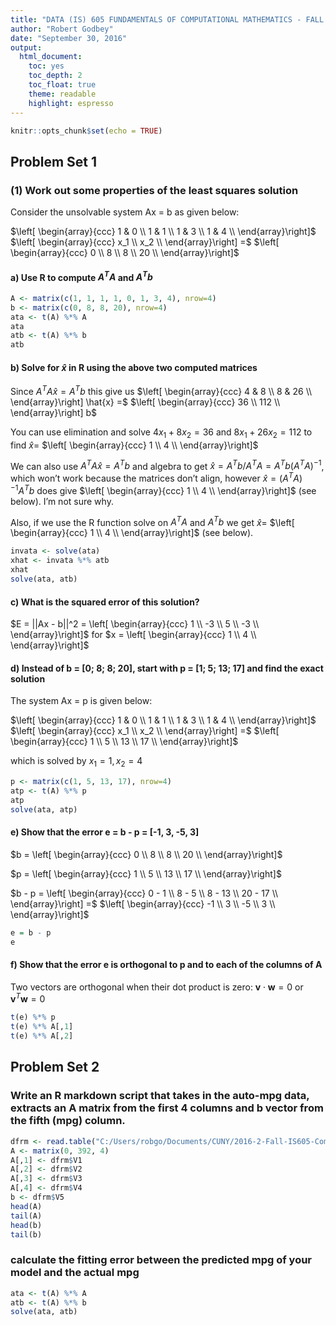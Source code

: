 ```yaml
---
title: "DATA (IS) 605 FUNDAMENTALS OF COMPUTATIONAL MATHEMATICS - FALL 2016 - ASSIGNMENT 5"
author: "Robert Godbey"
date: "September 30, 2016"
output:
  html_document:
    toc: yes
    toc_depth: 2
    toc_float: true
    theme: readable
    highlight: espresso
---
```

```r
knitr::opts_chunk$set(echo = TRUE)
```

## Problem Set 1

### (1) Work out some properties of the least squares solution

Consider the unsolvable system Ax = b as given below:

$\left[ \begin{array}{ccc} 1 & 0 \\ 1 & 1 \\ 1 & 3 \\ 1 & 4 \\ \end{array}\right]$
$\left[ \begin{array}{ccc} x_1 \\ x_2 \\ \end{array}\right] =$
$\left[ \begin{array}{ccc} 0 \\ 8 \\ 8 \\ 20 \\ \end{array}\right]$

#### a) Use R to compute $A^TA$ and $A^Tb$

```r
A <- matrix(c(1, 1, 1, 1, 0, 1, 3, 4), nrow=4)
b <- matrix(c(0, 8, 8, 20), nrow=4)
ata <- t(A) %*% A
ata
atb <- t(A) %*% b
atb
```


#### b) Solve for $\hat{x}$ in R using the above two computed matrices

Since $A^TA\hat{x} = A^Tb$ this give us 
$\left[ \begin{array}{ccc} 4 & 8 \\ 8 & 26 \\ \end{array}\right] \hat{x} =$
$\left[ \begin{array}{ccc} 36 \\ 112 \\ \end{array}\right] b$

You can use elimination and solve $4x_1 + 8x_2 = 36$  and $8x_1 + 26x_2 = 112$ to find $\hat{x} =$
$\left[ \begin{array}{ccc} 1 \\ 4 \\ \end{array}\right]$

We can also use $A^TA\hat{x} = A^Tb$ and algebra to get $\hat{x} = A^Tb / A^TA = A^Tb (A^TA)^{-1}$, which won't work because the matrices don't align, however $\hat{x} = (A^TA)^{-1} A^Tb$ does give 
$\left[ \begin{array}{ccc} 1 \\ 4 \\ \end{array}\right]$ (see below). I'm not sure why.

Also, if we use the R function solve on $A^TA$ and $A^Tb$ we get $\hat{x} =$
$\left[ \begin{array}{ccc} 1 \\ 4 \\ \end{array}\right]$ (see below).

```r
invata <- solve(ata)
xhat <- invata %*% atb
xhat
solve(ata, atb)
```


#### c) What is the squared error of this solution?

$E = ||Ax - b||^2 = \left[ \begin{array}{ccc} 1 \\ -3 \\ 5 \\ -3 \\ \end{array}\right]$ for $x = \left[ \begin{array}{ccc} 1 \\ 4 \\ \end{array}\right]$

#### d) Instead of b = [0; 8; 8; 20], start with p = [1; 5; 13; 17] and find the exact solution

The system Ax = p is given below:

$\left[ \begin{array}{ccc} 1 & 0 \\ 1 & 1 \\ 1 & 3 \\ 1 & 4 \\ \end{array}\right]$
$\left[ \begin{array}{ccc} x_1 \\ x_2 \\ \end{array}\right] =$
$\left[ \begin{array}{ccc} 1 \\ 5 \\ 13 \\ 17 \\ \end{array}\right]$

which is solved by $x_1 = 1, x_2 =4$

```r
p <- matrix(c(1, 5, 13, 17), nrow=4)
atp <- t(A) %*% p
atp
solve(ata, atp)
```


#### e) Show that the error e = b - p = [-1, 3, -5, 3]

$b = \left[ \begin{array}{ccc} 0 \\ 8 \\ 8 \\ 20 \\ \end{array}\right]$

$p = \left[ \begin{array}{ccc} 1 \\ 5 \\ 13 \\ 17 \\ \end{array}\right]$

$b - p = \left[ \begin{array}{ccc} 0 - 1 \\ 8 - 5 \\ 8 - 13 \\ 20 - 17 \\ \end{array}\right] =$
$\left[ \begin{array}{ccc} -1 \\ 3 \\ -5 \\ 3 \\ \end{array}\right]$

```r
e = b - p
e
```


#### f) Show that the error e is orthogonal to p and to each of the columns of A

Two vectors are orthogonal when their dot product is zero: $\mathbf{v} \cdot \mathbf{w} = 0$ or 
$\mathbf{v}^T \mathbf{w} = 0$

```r
t(e) %*% p
t(e) %*% A[,1]
t(e) %*% A[,2]
```


## Problem Set 2

### Write an R markdown script that takes in the auto-mpg data, extracts an A matrix from the first 4 columns and b vector from the fifth (mpg) column.


```r
dfrm <- read.table("C:/Users/robgo/Documents/CUNY/2016-2-Fall-IS605-Comp-Math/Week5/auto-mpg.data")
A <- matrix(0, 392, 4)
A[,1] <- dfrm$V1
A[,2] <- dfrm$V2
A[,3] <- dfrm$V3
A[,4] <- dfrm$V4
b <- dfrm$V5
head(A)
tail(A)
head(b)
tail(b)
```


### calculate the fitting error between the predicted mpg of your model and the actual mpg

```r
ata <- t(A) %*% A
atb <- t(A) %*% b
solve(ata, atb)
```


